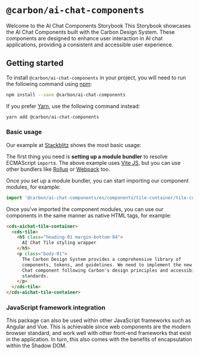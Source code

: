 
<Meta title="Introduction/Welcome" />

# `@carbon/ai-chat-components`

Welcome to the AI Chat Components Storybook
This Storybook showcases the AI Chat Components built with the Carbon Design System. These components are designed to enhance user interaction in AI chat applications, providing a consistent and accessible user experience.

<cds-inline-notification
  open
  kind="warning"
  title="Beta"
  subtitle="The Carbon AI Chat components are still stabilizing. Be sure to lock to an exact version until the 1.0.0 release of @carbon/ai-chat-components."
  low-contrast
/>

## Getting started

To install `@carbon/ai-chat-components` in your project, you will need to run the
following command using [npm](https://www.npmjs.com/):

```bash
npm install --save @carbon/ai-chat-components
```

If you prefer [Yarn](https://yarnpkg.com/en/), use the following command
instead:

```bash
yarn add @carbon/ai-chat-components
```

### Basic usage

Our example at [Stackblitz](#tbd) shows the most basic usage:

The first thing you need is **setting up a module bundler** to resolve ECMAScript `import`s. The above example uses [Vite JS](https://vite.dev/), but you can use other bundlers like [Rollup](https://rollupjs.org/) or [Webpack](https://webpack.js.org) too.

Once you set up a module bundler, you can start importing our component modules, for example:

```javascript
import '@carbon/ai-chat-components/es/components/tile-container/tile-container.js';
```

Once you've imported the component modules, you can use our components in the same manner as native HTML tags, for example:

```html
<cds-aichat-tile-container>
  <cds-tile>
    <h5 class="heading-01 margin-bottom-04">
      AI Chat Tile styling wrapper
    </h5>
    <p class="body-01">
      The Carbon Design System provides a comprehensive library of
      components, tokens, and guidelines. We need to implement the new AI
      Chat component following Carbon's design principles and accessibility
      standards.
    </p>
  </cds-tile>
</cds-aichat-tile-container>
```

### JavaScript framework integration

This package can also be used within other JavaScript frameworks such as Angular and
Vue. This is achievable since web components are the modern browser standard, and
work well with other front-end frameworks that exist in the application. In
turn, this also comes with the benefits of encapsulation within the Shadow DOM.
